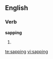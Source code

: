 ==English==

===Verb===
'''sapping'''

# {{present participle of|[[sap]]}}

[[te:sapping]]
[[vi:sapping]]